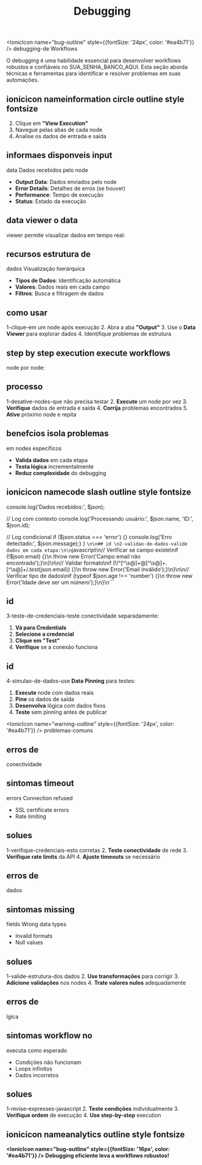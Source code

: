 ﻿---
sidebar_position: 6
title: Debugging
keywords: [SUA_SENHA_BANCO_AQUI, debugging, troubleshooting, logs, execução, erros]
---

<IonicIcon name="bug-outline" style={{fontSize: '24px', color: '#ea4b71'}} />
debugging-de Workflows

O debugging é uma habilidade essencial para desenvolver workflows robustos e confiáveis no SUA_SENHA_BANCO_AQUI. Esta seção aborda técnicas e ferramentas para identificar e resolver problemas em suas automações.

## ionicicon nameinformation circle outline style fontsize

2. Clique em **"View Execution"**
3. Navegue pelas abas de cada node
4. Analise os dados de entrada e saída

## informaes disponveis input

data Dados recebidos pelo node

- **Output Data**: Dados enviados pelo node
- **Error Details**: Detalhes de erros (se houver)
- **Performance**: Tempo de execução
- **Status**: Estado da execução

## data viewer o data

viewer permite visualizar dados em tempo real:

## recursos estrutura de

dados Visualização hierárquica

- **Tipos de Dados**: Identificação automática
- **Valores**: Dados reais em cada campo
- **Filtros**: Busca e filtragem de dados

## como usar

1-clique-em um node após execução
2. Abra a aba **"Output"**
3. Use o **Data Viewer** para explorar dados
4. Identifique problemas de estrutura

## step by step execution execute workflows

node por node:

## processo 
1-desative-nodes-que não precisa testar
2. **Execute** um node por vez
3. **Verifique** dados de entrada e saída
4. **Corrija** problemas encontrados
5. **Ative** próximo node e repita

## benefcios isola problemas

em nodes específicos

- **Valida dados** em cada etapa
- **Testa lógica** incrementalmente
- **Reduz complexidade** do debugging

## ionicicon namecode slash outline style fontsize

console.log('Dados recebidos:', $json);

// Log com contexto
console.log('Processando usuário:', $json.name, 'ID:', $json.id);

// Log condicional
if ($json.status === 'error') {}
  console.log('Erro detectado:', $json.message);}
}
```\n\n## id \n2-validao-de-dados-valide dados em cada etapa:\n\n```javascript\n// Verificar se campo existe\nif (!$json.email) {}\n  throw new Error('Campo email não encontrado');}\n}\n\n// Validar formato\nif (!/^[^\s@]+@[^\s@]+\.[^\s@]+$/.test($json.email)) {}\n  throw new Error('Email inválido');}\n}\n\n// Verificar tipo de dados\nif (typeof $json.age !== 'number') {}\n  throw new Error('Idade deve ser um número');}\n}\n```

## id 
3-teste-de-credenciais-teste conectividade separadamente:

1. **Vá para Credentials**
2. **Selecione a credencial**
3. **Clique em "Test"**
4. **Verifique** se a conexão funciona

## id 
4-simulao-de-dados-use **Data Pinning** para testes:

1. **Execute** node com dados reais
2. **Pine** os dados de saída
3. **Desenvolva** lógica com dados fixos
4. **Teste** sem pinning antes de publicar

<IonicIcon name="warning-outline" style={{fontSize: '24px', color: '#ea4b71'}} />
problemas-comuns

## erros de

conectividade

## sintomas timeout

errors Connection refused

- SSL certificate errors
- Rate limiting

## solues 
1-verifique-credenciais-esto corretas
2. **Teste conectividade** de rede
3. **Verifique rate limits** da API
4. **Ajuste timeouts** se necessário

## erros de

dados

## sintomas missing

fields Wrong data types

- Invalid formats
- Null values

## solues 
1-valide-estrutura-dos dados
2. **Use transformações** para corrigir
3. **Adicione validações** nos nodes
4. **Trate valores nulos** adequadamente

## erros de

lgica

## sintomas workflow no

executa como esperado

- Condições não funcionam
- Loops infinitos
- Dados incorretos

## solues 
1-revise-expresses-javascript
2. **Teste condições** individualmente
3. **Verifique ordem** de execução
4. **Use step-by-step** execution

## ionicicon nameanalytics outline style fontsize

**<IonicIcon name="bug-outline" style={{fontSize: '16px', color: '#ea4b71'}} /> Debugging eficiente leva a workflows robustos!**
